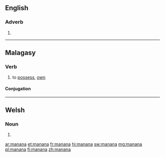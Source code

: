 {{also|mañana}}
==English==

===Adverb===
{{en-adv|-}}

# {{alternative spelling of|mañana|lang=en}}

----

==Malagasy==

===Verb===
{{head|mg|verb}}

# to [[possess]], [[own]]

====Conjugation====
{{mg-verb-af|a|na|na|na|q=b|v=yes}}

----

==Welsh==

===Noun===
{{head|cy|mutated noun}}

# {{nasal mutation of|banana|lang=cy}}

[[ar:manana]]
[[et:manana]]
[[fr:manana]]
[[hi:manana]]
[[sw:manana]]
[[mg:manana]]
[[pl:manana]]
[[fi:manana]]
[[zh:manana]]
